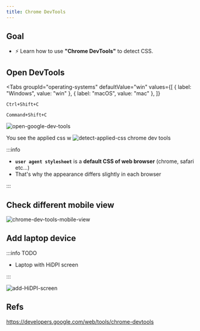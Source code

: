 ```yaml
---
title: Chrome DevTools
---
```



## Goal

- ⚡ Learn how to use **"Chrome DevTools"** to detect CSS.

## Open DevTools

<Tabs
  groupId="operating-systems"
  defaultValue="win"
  values={[
    { label: "Windows", value: "win" },
    { label: "macOS", value: "mac" },
  ]}
>
<TabItem value="win">

```
Ctrl+Shift+C
```

</TabItem>
<TabItem value="mac">

```
Command+Shift+C
```

</TabItem>
</Tabs>

![open-google-dev-tools](../../img/20200514_115650.gif)

You see the applied css
w
![detect-applied-css chrome dev tools](../../img/2020-05-14-12-09-18.png)

:::info

- **`user agent stylesheet`** is a **default CSS of web browser** (chrome, safari etc...)
- That's why the appearance differs slightly in each browser

:::

## Check different mobile view

![chrome-dev-tools-mobile-view](../../img/20200514_115932.gif)

## Add laptop device

:::info TODO

- Laptop with HiDPI screen

:::

![add-HiDPI-screen](../../img/20200514_120307.gif)

## Refs

https://developers.google.com/web/tools/chrome-devtools
